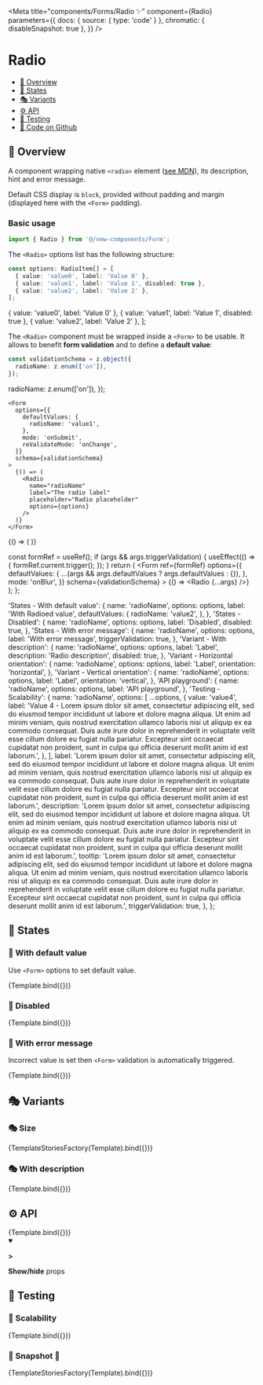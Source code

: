 

<Meta
  title="components/Forms/Radio ✨"
  component={Radio}
  parameters={{
    docs: { source: { type: 'code' } },
    chromatic: { disableSnapshot: true },
  }}
/>

# Radio

- [🧰 Overview](#-overview)
- [🔁 States](#-states)
- [🎭 Variants](#-variants)
- [⚙️ API](#-api)
- [🧪 Testing](#-testing)
- [🐙 Code on Github](https://github.com/hasura/graphql-engine-mono/tree/main/console/src/new-components/Form/Radio.tsx)

## 🧰 Overview

A component wrapping native `<radio>` element ([see MDN](https://developer.mozilla.org/en-US/docs/Web/HTML/Element/input/radio)),
its description, hint and error message.

Default CSS display is `block`, provided without padding and margin (displayed here with the `<Form>` padding).

### Basic usage

```ts
import { Radio } from '@/new-components/Form';
```

The `<Radio>` options list has the following structure:

```ts
const options: RadioItem[] = [
  { value: 'value0', label: 'Value 0' },
  { value: 'value1', label: 'Value 1', disabled: true },
  { value: 'value2', label: 'Value 2' },
];
```

  { value: 'value0', label: 'Value 0' },
  { value: 'value1', label: 'Value 1', disabled: true },
  { value: 'value2', label: 'Value 2' },
];

The `<Radio>` component must be wrapped inside a `<Form>` to be usable. It allows to benefit **form validation**
and to define a **default value**:

```ts
const validationSchema = z.object({
  radioName: z.enum(['on']),
});
```

  radioName: z.enum(['on']),
});

```tsx
<Form
  options={{
    defaultValues: {
      radioName: 'value1',
    },
    mode: 'onSubmit',
    reValidateMode: 'onChange',
  }}
  schema={validationSchema}
>
  {() => (
    <Radio
      name="radioName"
      label="The radio label"
      placeholder="Radio placeholder"
      options={options}
    />
  )}
</Form>
```

<Canvas>
  <Story name="Overview">
    <Form
      options={{
        defaultValues: {
          radioName: 'value1',
        },
        mode: 'onBlur',
      }}
      schema={validationSchema}
    >
      {() => (
        <Radio
          name="radioName"
          label="The radio label"
          placeholder="Radio placeholder"
          options={options}
        />
      )}
    </Form>
  </Story>
</Canvas>

  const formRef = useRef();
  if (args && args.triggerValidation) {
    useEffect(() => {
      formRef.current.trigger();
    });
  }
  return (
    <Form
      ref={formRef}
      options={{
        defaultValues: {
          ...(args && args.defaultValues ? args.defaultValues : {}),
        },
        mode: 'onBlur',
      }}
      schema={validationSchema}
    >
      {() => <Radio {...args} />}
    </Form>
  );
};

  'States - With default value': {
    name: 'radioName',
    options: options,
    label: 'With Radioed value',
    defaultValues: {
      radioName: 'value2',
    },
  },
  'States - Disabled': {
    name: 'radioName',
    options: options,
    label: 'Disabled',
    disabled: true,
  },
  'States - With error message': {
    name: 'radioName',
    options: options,
    label: 'With error message',
    triggerValidation: true,
  },
  'Variant - With description': {
    name: 'radioName',
    options: options,
    label: 'Label',
    description: 'Radio description',
    disabled: true,
  },
  'Variant - Horizontal orientation': {
    name: 'radioName',
    options: options,
    label: 'Label',
    orientation: 'horizontal',
  },
  'Variant - Vertical orientation': {
    name: 'radioName',
    options: options,
    label: 'Label',
    orientation: 'vertical',
  },
  'API playground': {
    name: 'radioName',
    options: options,
    label: 'API playground',
  },
  'Testing - Scalability': {
    name: 'radioName',
    options: [
      ...options,
      {
        value: 'value4',
        label:
          'Value 4 - Lorem ipsum dolor sit amet, consectetur adipiscing elit, sed do eiusmod tempor incididunt ut labore et dolore magna aliqua. Ut enim ad minim veniam, quis nostrud exercitation ullamco laboris nisi ut aliquip ex ea commodo consequat. Duis aute irure dolor in reprehenderit in voluptate velit esse cillum dolore eu fugiat nulla pariatur. Excepteur sint occaecat cupidatat non proident, sunt in culpa qui officia deserunt mollit anim id est laborum.',
      },
    ],
    label:
      'Lorem ipsum dolor sit amet, consectetur adipiscing elit, sed do eiusmod tempor incididunt ut labore et dolore magna aliqua. Ut enim ad minim veniam, quis nostrud exercitation ullamco laboris nisi ut aliquip ex ea commodo consequat. Duis aute irure dolor in reprehenderit in voluptate velit esse cillum dolore eu fugiat nulla pariatur. Excepteur sint occaecat cupidatat non proident, sunt in culpa qui officia deserunt mollit anim id est laborum.',
    description:
      'Lorem ipsum dolor sit amet, consectetur adipiscing elit, sed do eiusmod tempor incididunt ut labore et dolore magna aliqua. Ut enim ad minim veniam, quis nostrud exercitation ullamco laboris nisi ut aliquip ex ea commodo consequat. Duis aute irure dolor in reprehenderit in voluptate velit esse cillum dolore eu fugiat nulla pariatur. Excepteur sint occaecat cupidatat non proident, sunt in culpa qui officia deserunt mollit anim id est laborum.',
    tooltip:
      'Lorem ipsum dolor sit amet, consectetur adipiscing elit, sed do eiusmod tempor incididunt ut labore et dolore magna aliqua. Ut enim ad minim veniam, quis nostrud exercitation ullamco laboris nisi ut aliquip ex ea commodo consequat. Duis aute irure dolor in reprehenderit in voluptate velit esse cillum dolore eu fugiat nulla pariatur. Excepteur sint occaecat cupidatat non proident, sunt in culpa qui officia deserunt mollit anim id est laborum.',
    triggerValidation: true,
  },
};

## 🔁 States

### 🔁 With default value

Use `<Form>` options to set default value.

<Canvas>
  <Story
    name="States - With default value"
    args={stories['States - With default value']}
  >
    {Template.bind({})}
  </Story>
</Canvas>

### 🔁 Disabled

<Canvas>
  <Story name="States - Disabled" args={stories['States - Disabled']}>
    {Template.bind({})}
  </Story>
</Canvas>

### 🔁 With error message

Incorrect value is set then `<Form>` validation is automatically triggered.

<Canvas>
  <Story
    name="States - With error message"
    args={stories['States - With error message']}
  >
    {Template.bind({})}
  </Story>
</Canvas>

## 🎭 Variants

### 🎭 Size

<Canvas>
  <Story
    name="Variant - Orientation"
    args={{
      'Variant - Vertical orientation':
        stories['Variant - Vertical orientation'],
      'Variant - Horizontal orientation':
        stories['Variant - Horizontal orientation'],
    }}
  >
    {TemplateStoriesFactory(Template).bind({})}
  </Story>
</Canvas>

### 🎭 With description

<Canvas>
  <Story
    name="Variant - With description"
    args={stories['Variant - With description']}
  >
    {Template.bind({})}
  </Story>
</Canvas>

## ⚙️ API

<Canvas>
  <Story name="API playground" args={stories['API playground']}>
    {Template.bind({})}
  </Story>
</Canvas>

<details open>
  <summary className="mdx-collapsible-section">
    <p className="mdx-collapsible-section__chevron">
      <strong>&gt;</strong>
    </p>
    <p className="mdx-collapsible-section__label">
      <strong>Show/hide</strong> props
    </p>
  </summary>
  <ArgsTable story="API playground" />
</details>

## 🧪 Testing

### 🧪 Scalability

<Canvas>
  <Story name="Testing - Scalability" args={stories['Testing - Scalability']}>
    {Template.bind({})}
  </Story>
</Canvas>

### 🧪 Snapshot 📸

<Canvas>
  <Story
    name="Testing - Snapshot"
    args={stories}
    parameters={{
      chromatic: { disableSnapshot: false },
    }}
  >
    {TemplateStoriesFactory(Template).bind({})}
  </Story>
</Canvas>
